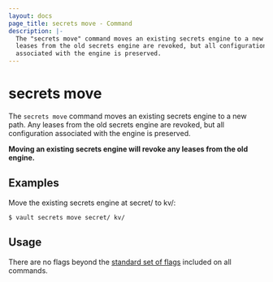 ```yaml
---
layout: docs
page_title: secrets move - Command
description: |-
  The "secrets move" command moves an existing secrets engine to a new path. Any
  leases from the old secrets engine are revoked, but all configuration
  associated with the engine is preserved.
---
```


# secrets move

The `secrets move` command moves an existing secrets engine to a new path. Any
leases from the old secrets engine are revoked, but all configuration associated
with the engine is preserved.

**Moving an existing secrets engine will revoke any leases from the old
engine.**

## Examples

Move the existing secrets engine at secret/ to kv/:

```shell-session
$ vault secrets move secret/ kv/
```

## Usage

There are no flags beyond the [standard set of flags](/docs/commands)
included on all commands.
